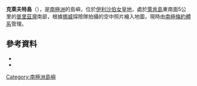 {{Coord|69|21|S|75|38|E|source:GNIS|display=title}}

'''克萊夫特島'''（{{lang-nn|Lorten}}），是[[南極洲|南極洲]]的島嶼，位於[[伊利沙伯女皇地|伊利沙伯女皇地]]，處於[[萊肯島|萊肯島]]東南面5公里的[[普里茲灣|普里茲灣]]南部，根據[[挪威|挪威]]探險隊拍攝的空中照片繪入地圖，現時由[[南極條約體系|南極條約體系]]管理。

==參考資料==
*{{cite gnis | type = antarid | id = 2863| name = Cleft Island| accessdate = 2011-11-13}}
*{{usgs-gazetteer|id=2863}}

{{Antarctica-geo-stub}}
[[Category:南極洲島嶼|Category:南極洲島嶼]]